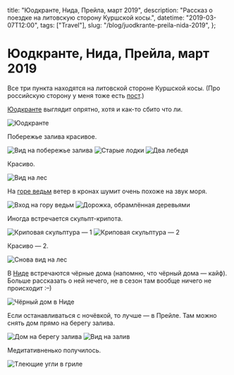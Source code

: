   title: "Юодкранте, Нида, Прейла, март 2019",
  description: "Рассказ о поездке на литовскую сторону Куршской косы.",
  datetime: "2019-03-07T12:00",
  tags: ["Travel"],
  slug: "/blog/juodkrante-preila-nida-2019",
};

# Юодкранте, Нида, Прейла, март 2019

Все три пункта находятся на литовской стороне Куршской косы. (Про российскую сторону у меня тоже есть [пост](/blog/curonian-spit/).)

[Юодкранте](https://ru.wikipedia.org/wiki/Юодкранте) выглядит опрятно, хотя и как-то сбито что ли.

![Юодкранте](/img/blog/juodkrante-preila-nida-2019/1.jpg)

Побережье залива красивое.

![Вид на побережье залива](/img/blog/juodkrante-preila-nida-2019/2.jpg)
![Старые лодки](/img/blog/juodkrante-preila-nida-2019/3.jpg)
![Два лебедя](/img/blog/juodkrante-preila-nida-2019/4.jpg)

Красиво.

![Вид на лес](/img/blog/juodkrante-preila-nida-2019/5.jpg)

На [горе ведьм](https://ru.wikipedia.org/wiki/Гора_ведьм) ветер в кронах шумит очень похоже на звук моря.

![Вход на гору ведьм](/img/blog/juodkrante-preila-nida-2019/6.jpg)
![Дорожка, обрамлённая деревьями](/img/blog/juodkrante-preila-nida-2019/7.jpg)

Иногда встречается скульпт-крипота.

![Криповая скульптура — 1](/img/blog/juodkrante-preila-nida-2019/8.jpg)
![Криповая скульптура — 2](/img/blog/juodkrante-preila-nida-2019/9.jpg)

Красиво — 2.

![Снова вид на лес](/img/blog/juodkrante-preila-nida-2019/10.jpg)

В <a href="https://ru.wikipedia.org/wiki/Нида_(посёлок)">Ниде</a> встречаются чёрные дома (напомню, что чёрный дома — кайф). Больше рассказать о ней нечего, не в сезон там вообще ничего не происходит <nobr>:–)</nobr>

![Чёрный дом в Ниде](/img/blog/juodkrante-preila-nida-2019/11.jpg)

Если останавливаться с ночёвкой, то лучше — в Прейле. Там можно снять дом прямо на берегу залива.

![Дом на берегу залива](/img/blog/juodkrante-preila-nida-2019/12.jpg)
![Вид на залив](/img/blog/juodkrante-preila-nida-2019/13.jpg)

Медитативненько получилось.

![Тлеющие угли в гриле](/img/blog/juodkrante-preila-nida-2019/14.jpg)
